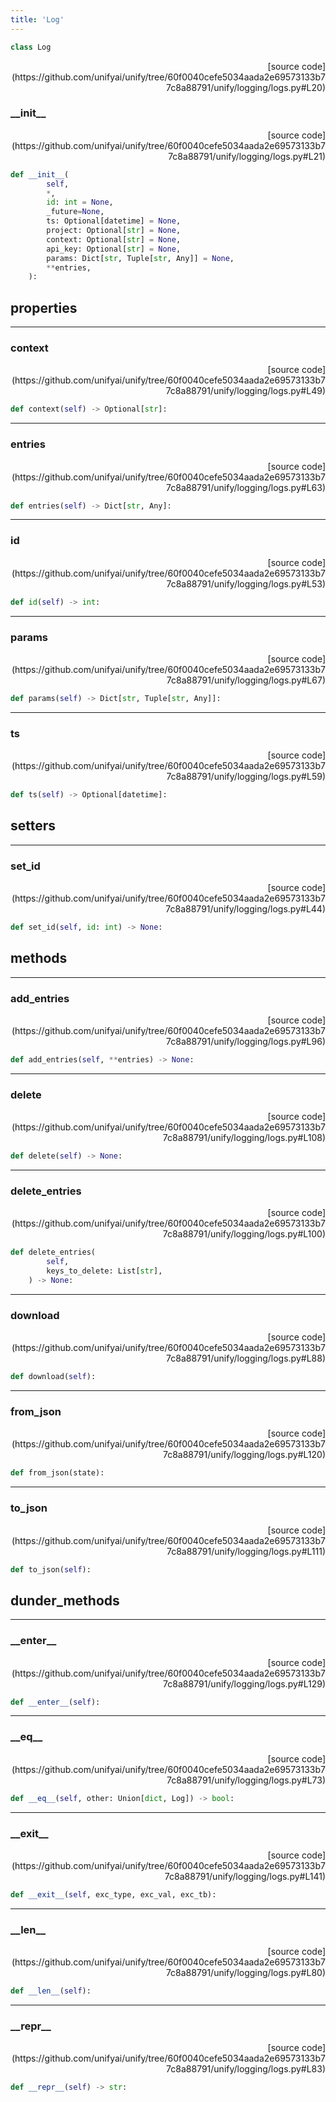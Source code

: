 ```yaml
---
title: 'Log'
---
```


```python
class Log
```

<p align="right">[source code](https://github.com/unifyai/unify/tree/60f0040cefe5034aada2e69573133b77c8a88791/unify/logging/logs.py#L20)</p>



### \_\_init\_\_

<p align="right">[source code](https://github.com/unifyai/unify/tree/60f0040cefe5034aada2e69573133b77c8a88791/unify/logging/logs.py#L21)</p>

```python
def __init__(
        self,
        *,
        id: int = None,
        _future=None,
        ts: Optional[datetime] = None,
        project: Optional[str] = None,
        context: Optional[str] = None,
        api_key: Optional[str] = None,
        params: Dict[str, Tuple[str, Any]] = None,
        **entries,
    ):
```



## properties

---

### context

<p align="right">[source code](https://github.com/unifyai/unify/tree/60f0040cefe5034aada2e69573133b77c8a88791/unify/logging/logs.py#L49)</p>

```python
def context(self) -> Optional[str]:
```



---

### entries

<p align="right">[source code](https://github.com/unifyai/unify/tree/60f0040cefe5034aada2e69573133b77c8a88791/unify/logging/logs.py#L63)</p>

```python
def entries(self) -> Dict[str, Any]:
```



---

### id

<p align="right">[source code](https://github.com/unifyai/unify/tree/60f0040cefe5034aada2e69573133b77c8a88791/unify/logging/logs.py#L53)</p>

```python
def id(self) -> int:
```



---

### params

<p align="right">[source code](https://github.com/unifyai/unify/tree/60f0040cefe5034aada2e69573133b77c8a88791/unify/logging/logs.py#L67)</p>

```python
def params(self) -> Dict[str, Tuple[str, Any]]:
```



---

### ts

<p align="right">[source code](https://github.com/unifyai/unify/tree/60f0040cefe5034aada2e69573133b77c8a88791/unify/logging/logs.py#L59)</p>

```python
def ts(self) -> Optional[datetime]:
```



## setters

---

### set\_id

<p align="right">[source code](https://github.com/unifyai/unify/tree/60f0040cefe5034aada2e69573133b77c8a88791/unify/logging/logs.py#L44)</p>

```python
def set_id(self, id: int) -> None:
```



## methods

---

### add\_entries

<p align="right">[source code](https://github.com/unifyai/unify/tree/60f0040cefe5034aada2e69573133b77c8a88791/unify/logging/logs.py#L96)</p>

```python
def add_entries(self, **entries) -> None:
```



---

### delete

<p align="right">[source code](https://github.com/unifyai/unify/tree/60f0040cefe5034aada2e69573133b77c8a88791/unify/logging/logs.py#L108)</p>

```python
def delete(self) -> None:
```



---

### delete\_entries

<p align="right">[source code](https://github.com/unifyai/unify/tree/60f0040cefe5034aada2e69573133b77c8a88791/unify/logging/logs.py#L100)</p>

```python
def delete_entries(
        self,
        keys_to_delete: List[str],
    ) -> None:
```



---

### download

<p align="right">[source code](https://github.com/unifyai/unify/tree/60f0040cefe5034aada2e69573133b77c8a88791/unify/logging/logs.py#L88)</p>

```python
def download(self):
```



---

### from\_json

<p align="right">[source code](https://github.com/unifyai/unify/tree/60f0040cefe5034aada2e69573133b77c8a88791/unify/logging/logs.py#L120)</p>

```python
def from_json(state):
```



---

### to\_json

<p align="right">[source code](https://github.com/unifyai/unify/tree/60f0040cefe5034aada2e69573133b77c8a88791/unify/logging/logs.py#L111)</p>

```python
def to_json(self):
```



## dunder_methods

---

### \_\_enter\_\_

<p align="right">[source code](https://github.com/unifyai/unify/tree/60f0040cefe5034aada2e69573133b77c8a88791/unify/logging/logs.py#L129)</p>

```python
def __enter__(self):
```



---

### \_\_eq\_\_

<p align="right">[source code](https://github.com/unifyai/unify/tree/60f0040cefe5034aada2e69573133b77c8a88791/unify/logging/logs.py#L73)</p>

```python
def __eq__(self, other: Union[dict, Log]) -> bool:
```



---

### \_\_exit\_\_

<p align="right">[source code](https://github.com/unifyai/unify/tree/60f0040cefe5034aada2e69573133b77c8a88791/unify/logging/logs.py#L141)</p>

```python
def __exit__(self, exc_type, exc_val, exc_tb):
```



---

### \_\_len\_\_

<p align="right">[source code](https://github.com/unifyai/unify/tree/60f0040cefe5034aada2e69573133b77c8a88791/unify/logging/logs.py#L80)</p>

```python
def __len__(self):
```



---

### \_\_repr\_\_

<p align="right">[source code](https://github.com/unifyai/unify/tree/60f0040cefe5034aada2e69573133b77c8a88791/unify/logging/logs.py#L83)</p>

```python
def __repr__(self) -> str:
```

